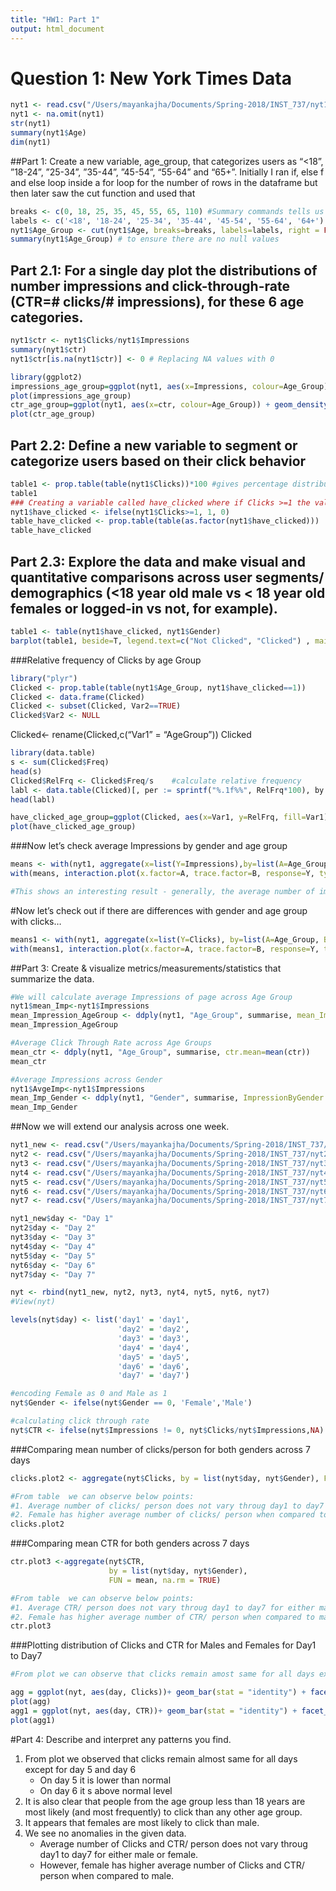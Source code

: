 ```yaml
---
title: "HW1: Part 1"
output: html_document
---
```

# Question 1: New York Times Data

```r
nyt1 <- read.csv("/Users/mayankajha/Documents/Spring-2018/INST_737/nyt1.csv")
nyt1 <- na.omit(nyt1)
str(nyt1)
summary(nyt1$Age)
dim(nyt1)
```

##Part 1: Create a new variable, age_group, that categorizes users as “<18”, ”18-24”, ”25-34”, ”35-44”, ”45-54”, “55-64” and “65+”. Initially I ran if, else f and else loop inside a for loop for the number of rows in the dataframe but then later saw the cut function and used that 

```r
breaks <- c(0, 18, 25, 35, 45, 55, 65, 110) #Summary commands tells us that 108 is the highest age
labels <- c('<18', '18-24', '25-34', '35-44', '45-54', '55-64', '64+')
nyt1$Age_Group <- cut(nyt1$Age, breaks=breaks, labels=labels, right = FALSE, ordered_result = TRUE)
summary(nyt1$Age_Group) # to ensure there are no null values
```

## Part 2.1: For a single day plot the distributions of number impressions and click-through-rate (CTR=# clicks/# impressions), for these 6 age categories.

```r
nyt1$ctr <- nyt1$Clicks/nyt1$Impressions
summary(nyt1$ctr)
nyt1$ctr[is.na(nyt1$ctr)] <- 0 # Replacing NA values with 0 
```

```r
library(ggplot2)
impressions_age_group=ggplot(nyt1, aes(x=Impressions, colour=Age_Group)) + geom_density() + ggtitle("Number of Impressions by Age Group")
plot(impressions_age_group)
ctr_age_group=ggplot(nyt1, aes(x=ctr, colour=Age_Group)) + geom_density() + ggtitle("Number of Click-Through-Rate by Age Group")
plot(ctr_age_group)
```

## Part 2.2: Define a new variable to segment or categorize users based on their click behavior 
```r
table1 <- prop.table(table(nyt1$Clicks))*100 #gives percentage distribution of clicks values
table1
### Creating a variable called have_clicked where if Clicks >=1 the value will be 1 else 0
nyt1$have_clicked <- ifelse(nyt1$Clicks>=1, 1, 0) 
table_have_clicked <- prop.table(table(as.factor(nyt1$have_clicked)))
table_have_clicked
```

## Part 2.3: Explore the data and make visual and quantitative comparisons across user segments/ demographics (<18 year old male vs < 18 year old females or logged-in vs not, for example).

```r
table1 <- table(nyt1$have_clicked, nyt1$Gender)
barplot(table1, beside=T, legend.text=c("Not Clicked", "Clicked") , main="Clicked Behavior Categorized by Gender", xlab="Gender", ylab="Have Clicked", col=c(2,4))
```

###Relative frequency of Clicks by age Group

```r
library("plyr")
Clicked <- prop.table(table(nyt1$Age_Group, nyt1$have_clicked==1))  
Clicked <- data.frame(Clicked)
Clicked <- subset(Clicked, Var2==TRUE) 
Clicked$Var2 <- NULL
```
Clicked<- rename(Clicked,c("Var1" = "AgeGroup"))
Clicked
```r
library(data.table)
s <- sum(Clicked$Freq)
head(s)
Clicked$RelFrq <- Clicked$Freq/s    #calculate relative frequency
labl <- data.table(Clicked)[, per := sprintf("%.1f%%", RelFrq*100), by = Var1]
head(labl) 
```

```r
have_clicked_age_group=ggplot(Clicked, aes(x=Var1, y=RelFrq, fill=Var1)) + geom_bar(stat="identity") + labs(title="At least 1 Clicks by Age Group - Day 1", x= "Age Groups", y= "Relative Frequency of Clicks")+ guides(fill=FALSE)+ geom_text(data = labl, aes(x = Var1, y = RelFrq, label = per), vjust= -0.5)
plot(have_clicked_age_group)

```

###Now let's check average Impressions by gender and age group

```r
means <- with(nyt1, aggregate(x=list(Y=Impressions),by=list(A=Age_Group, B=Gender),mean)) 
with(means, interaction.plot(x.factor=A, trace.factor=B, response=Y, type='b', main = "Impressions by gender and age group, day 10", xlab = "Age groups", ylab= "Average Impressions"))

#This shows an interesting result - generally, the average number of impressions decreases as you move up in age group. Women, ‘0’, seem to have a higher average of impressions with every age group.
```

#Now let’s check out if there are differences with gender and age group with clicks…

```r
means1 <- with(nyt1, aggregate(x=list(Y=Clicks), by=list(A=Age_Group, B=Gender),mean))
with(means1, interaction.plot(x.factor=A, trace.factor=B, response=Y, type='b',main = "Clicks by gender and age group, day 10", xlab = "Age groups", ylab= "Average Clicks"))
```

##Part 3: Create & visualize metrics/measurements/statistics that summarize the data. 

```r
#We will calculate average Impressions of page across Age Group
nyt1$mean_Imp<-nyt1$Impressions
mean_Impression_AgeGroup <- ddply(nyt1, "Age_Group", summarise, mean_Imp.mean=mean(mean_Imp))
mean_Impression_AgeGroup

#Average Click Through Rate across Age Groups
mean_ctr <- ddply(nyt1, "Age_Group", summarise, ctr.mean=mean(ctr))
mean_ctr

#Average Impressions across Gender
nyt1$AvgeImp<-nyt1$Impressions
mean_Imp_Gender <- ddply(nyt1, "Gender", summarise, ImpressionByGender.mean=mean(AvgeImp))
mean_Imp_Gender
```

##Now we will extend our analysis across one week.

```r
nyt1_new <- read.csv("/Users/mayankajha/Documents/Spring-2018/INST_737/nyt1.csv")
nyt2 <- read.csv("/Users/mayankajha/Documents/Spring-2018/INST_737/nyt2.csv")
nyt3 <- read.csv("/Users/mayankajha/Documents/Spring-2018/INST_737/nyt3.csv")
nyt4 <- read.csv("/Users/mayankajha/Documents/Spring-2018/INST_737/nyt4.csv")
nyt5 <- read.csv("/Users/mayankajha/Documents/Spring-2018/INST_737/nyt5.csv")
nyt6 <- read.csv("/Users/mayankajha/Documents/Spring-2018/INST_737/nyt6.csv")
nyt7 <- read.csv("/Users/mayankajha/Documents/Spring-2018/INST_737/nyt7.csv")

nyt1_new$day <- "Day 1"
nyt2$day <- "Day 2"
nyt3$day <- "Day 3"
nyt4$day <- "Day 4"
nyt5$day <- "Day 5"
nyt6$day <- "Day 6"
nyt7$day <- "Day 7"

nyt <- rbind(nyt1_new, nyt2, nyt3, nyt4, nyt5, nyt6, nyt7)
#View(nyt)

levels(nyt$day) <- list('day1' = 'day1',
                        'day2' = 'day2',
                        'day3' = 'day3',
                        'day4' = 'day4',
                        'day5' = 'day5',
                        'day6' = 'day6',
                        'day7' = 'day7')

#encoding Female as 0 and Male as 1
nyt$Gender <- ifelse(nyt$Gender == 0, 'Female','Male') 

#calculating click through rate
nyt$CTR <- ifelse(nyt$Impressions != 0, nyt$Clicks/nyt$Impressions,NA) 
```


###Comparing mean number of clicks/person for both genders across 7 days
```r
clicks.plot2 <- aggregate(nyt$Clicks, by = list(nyt$day, nyt$Gender), FUN = mean, na.rm = TRUE)

#From table  we can observe below points: 
#1. Average number of clicks/ person does not vary throug day1 to day7 for either male or female. 
#2. Female has higher average number of clicks/ person when compared to male
clicks.plot2
```

###Comparing mean CTR for both genders across 7 days
```r
ctr.plot3 <-aggregate(nyt$CTR,
                      by = list(nyt$day, nyt$Gender),
                      FUN = mean, na.rm = TRUE)

#From table  we can observe below points:
#1. Average CTR/ person does not vary throug day1 to day7 for either male or female.  
#2. Female has higher average number of CTR/ person when compared to male 
ctr.plot3
```

###Plotting distribution of Clicks and CTR for Males and Females for Day1 to Day7
```r
#From plot we can observe that clicks remain amost same for all days except for day 5 and day 6. On day 5 it is lower than normal and on day 6 it s above normal level. The behavior is same for both male and female

agg = ggplot(nyt, aes(day, Clicks))+ geom_bar(stat = "identity") + facet_grid(.~ Gender)
plot(agg)
agg1 = ggplot(nyt, aes(day, CTR))+ geom_bar(stat = "identity") + facet_grid(.~ Gender)
plot(agg1)
```

#Part 4: Describe and interpret any patterns you find.

1. From plot we observed that clicks remain almost same for all days except for day 5 and day 6
   + On day 5 it is lower than normal 
   + On day 6 it s above normal level 
2. It is also clear that people from the age group less than 18 years are most likely (and most frequently) to click than any other age group.
3. It appears that females are most likely to click than male. 
4. We see no anomalies in the given data. 
   + Average number of Clicks and CTR/ person does not vary throug day1 to day7 for either male or female. 
   + However, female has higher average number of Clicks and CTR/ person when compared to male. 
